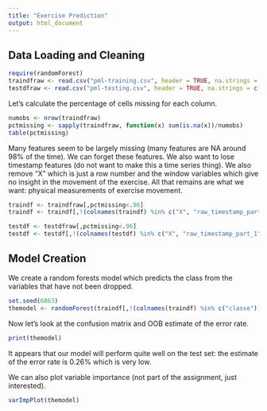 ```yaml
---
title: "Exercise Prediction"
output: html_document
---
```



## Data Loading and Cleaning
```r
require(randomForest)
traindfraw <- read.csv("pml-training.csv", header = TRUE, na.strings = c("NA", ""))
testdfraw <- read.csv("pml-testing.csv", header = TRUE, na.strings = c("NA", ""))
```


Let's calculate the percentage of cells missing for each column.
```r
numobs <- nrow(traindfraw)
pctmissing <- sapply(traindfraw, function(x) sum(is.na(x))/numobs)
table(pctmissing)
```
Many features seem to be largely missing (many features are NA around 98% of the time). We can forget these features. We also want to lose timestamp features (do not want to make this a time series thing). We also remove "X" which is just a row number and the window variables which give no insight in the movement of the exercise. All that remains are what we want: physical measurements of exercise movement.

```r
traindf <- traindfraw[,pctmissing<.96]
traindf <- traindf[,!(colnames(traindf) %in% c("X", "raw_timestamp_part_1", "raw_timestamp_part_2", "cvtd_timestamp", "new_window", "num_window"))]

testdf <- testdfraw[,pctmissing<.96]
testdf <- testdf[,!(colnames(testdf) %in% c("X", "raw_timestamp_part_1", "raw_timestamp_part_2", "cvtd_timestamp", "new_window", "num_window"))]

```

## Model Creation

We create a random forests model which predicts the class from the variables that have not been dropped.

```r
set.seed(6863)
themodel <- randomForest(traindf[,!(colnames(traindf) %in% c("classe"))], traindf[,"classe"], importance=T)
```

Now let's look at the confusion matrix and OOB estimate of the error rate.
```r
print(themodel)
```

It appears that our model will perform quite well on the test set: the estimate of the error rate is 0.26% which is very low.

We can also plot variable importance (not part of the assignment, just interested).

```r
varImpPlot(themodel)
```